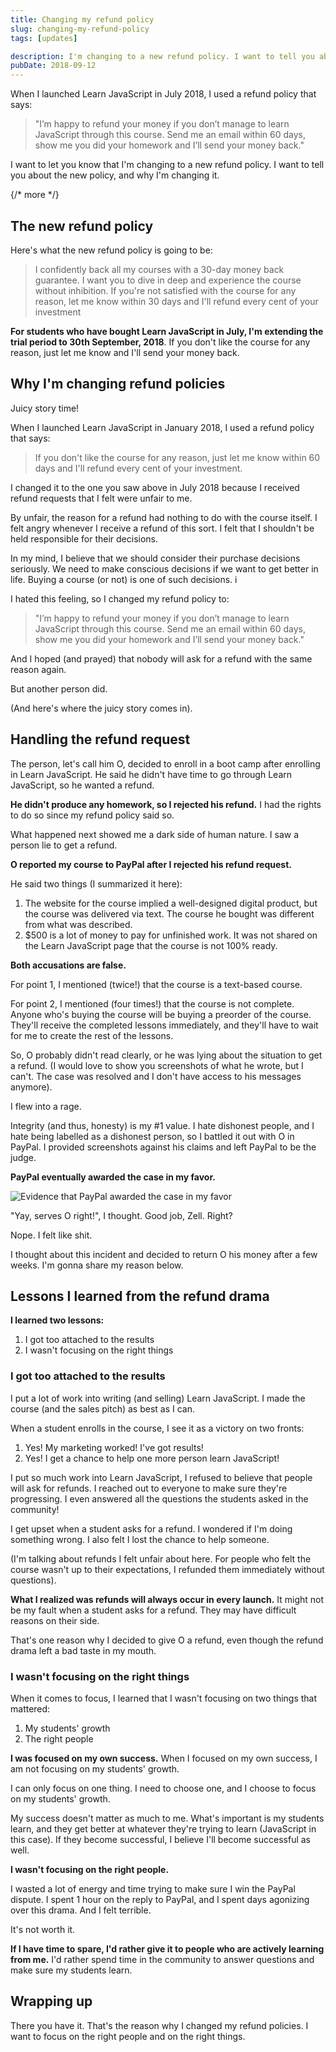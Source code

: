 ```yaml
---
title: Changing my refund policy
slug: changing-my-refund-policy
tags: [updates]

description: I'm changing to a new refund policy. I want to tell you about the new policy, and why I'm changing it.
pubDate: 2018-09-12
---
```


When I launched Learn JavaScript in July 2018, I used a refund policy that says:

> "I’m happy to refund your money if you don’t manage to learn JavaScript through this course. Send me an email within 60 days, show me you did your homework and I’ll send your money back."

I want to let you know that I'm changing to a new refund policy. I want to tell you about the new policy, and why I'm changing it.

{/* more */}

## The new refund policy

Here's what the new refund policy is going to be:

> I confidently back all my courses with a 30-day money back guarantee. I want you to dive in deep and experience the course without inhibition. If you're not satisfied with the course for any reason, let me know within 30 days and I'll refund every cent of your investment

**For students who have bought Learn JavaScript in July, I'm extending the trial period to 30th September, 2018**. If you don't like the course for any reason, just let me know and I'll send your money back.

## Why I'm changing refund policies

Juicy story time!

When I launched Learn JavaScript in January 2018, I used a refund policy that says:

> If you don't like the course for any reason, just let me know within 60 days and I'll refund every cent of your investment.

I changed it to the one you saw above in July 2018 because I received refund requests that I felt were unfair to me.

By unfair, the reason for a refund had nothing to do with the course itself. I felt angry whenever I receive a refund of this sort. I felt that I shouldn't be held responsible for their decisions.

In my mind, I believe that we should consider their purchase decisions seriously. We need to make conscious decisions if we want to get better in life. Buying a course (or not) is one of such decisions. i

I hated this feeling, so I changed my refund policy to:

> "I’m happy to refund your money if you don’t manage to learn JavaScript through this course. Send me an email within 60 days, show me you did your homework and I’ll send your money back."

And I hoped (and prayed) that nobody will ask for a refund with the same reason again.

But another person did.

(And here's where the juicy story comes in).

## Handling the refund request

The person, let's call him O, decided to enroll in a boot camp after enrolling in Learn JavaScript. He said he didn't have time to go through Learn JavaScript, so he wanted a refund.

**He didn't produce any homework, so I rejected his refund.** I had the rights to do so since my refund policy said so.

What happened next showed me a dark side of human nature. I saw a person lie to get a refund.

**O reported my course to PayPal after I rejected his refund request.**

He said two things (I summarized it here):

1. The website for the course implied a well-designed digital product, but the course was delivered via text. The course he bought was different from what was described.
2. $500 is a lot of money to pay for unfinished work. It was not shared on the Learn JavaScript page that the course is not 100% ready.

**Both accusations are false.**

For point 1, I mentioned (twice!) that the course is a text-based course.

For point 2, I mentioned (four times!) that the course is not complete. Anyone who's buying the course will be buying a preorder of the course. They'll receive the completed lessons immediately, and they'll have to wait for me to create the rest of the lessons.

So, O probably didn't read clearly, or he was lying about the situation to get a refund. (I would love to show you screenshots of what he wrote, but I can't. The case was resolved and I don't have access to his messages anymore).

I flew into a rage.

Integrity (and thus, honesty) is my #1 value. I hate dishonest people, and I hate being labelled as a dishonest person, so I battled it out with O in PayPal. I provided screenshots against his claims and left PayPal to be the judge.

**PayPal eventually awarded the case in my favor.**

<Image
  src='/images/2018/changing-refund-policy/win.png'
  alt='Evidence that PayPal awarded the case in my favor'
/>

"Yay, serves O right!", I thought. Good job, Zell. Right?

Nope. I felt like shit.

I thought about this incident and decided to return O his money after a few weeks. I'm gonna share my reason below.

## Lessons I learned from the refund drama

**I learned two lessons:**

1. I got too attached to the results
2. I wasn't focusing on the right things

### I got too attached to the results

I put a lot of work into writing (and selling) Learn JavaScript. I made the course (and the sales pitch) as best as I can.

When a student enrolls in the course, I see it as a victory on two fronts:

1. Yes! My marketing worked! I've got results!
2. Yes! I get a chance to help one more person learn JavaScript!

I put so much work into Learn JavaScript, I refused to believe that people will ask for refunds. I reached out to everyone to make sure they're progressing. I even answered all the questions the students asked in the community!

I get upset when a student asks for a refund. I wondered if I'm doing something wrong. I also felt I lost the chance to help someone.

(I'm talking about refunds I felt unfair about here. For people who felt the course wasn't up to their expectations, I refunded them immediately without questions).

**What I realized was refunds will always occur in every launch.** It might not be my fault when a student asks for a refund. They may have difficult reasons on their side.

That's one reason why I decided to give O a refund, even though the refund drama left a bad taste in my mouth.

### I wasn't focusing on the right things

When it comes to focus, I learned that I wasn't focusing on two things that mattered:

1. My students' growth
2. The right people

**I was focused on my own success.** When I focused on my own success, I am not focusing on my students' growth.

I can only focus on one thing. I need to choose one, and I choose to focus on my students' growth.

My success doesn't matter as much to me. What's important is my students learn, and they get better at whatever they're trying to learn (JavaScript in this case). If they become successful, I believe I'll become successful as well.

**I wasn't focusing on the right people.**

I wasted a lot of energy and time trying to make sure I win the PayPal dispute. I spent 1 hour on the reply to PayPal, and I spent days agonizing over this drama. And I felt terrible.

It's not worth it.

**If I have time to spare, I'd rather give it to people who are actively learning from me.** I'd rather spend time in the community to answer questions and make sure my students learn.

## Wrapping up

There you have it. That's the reason why I changed my refund policies. I want to focus on the right people and on the right things.
